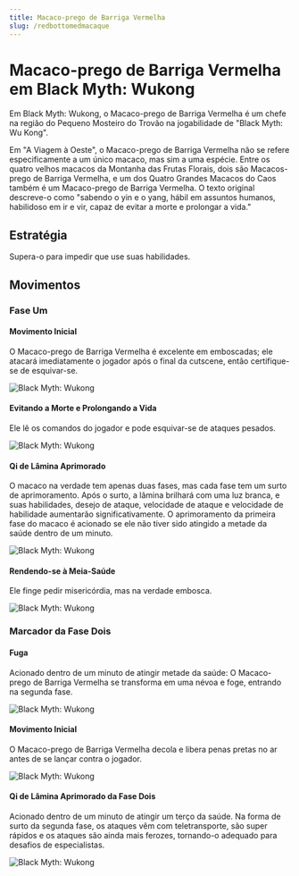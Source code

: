```yaml
---
title: Macaco-prego de Barriga Vermelha
slug: /redbottomedmacaque
---
```


# Macaco-prego de Barriga Vermelha em Black Myth: Wukong

Em Black Myth: Wukong, o Macaco-prego de Barriga Vermelha é um chefe na região do Pequeno Mosteiro do Trovão na jogabilidade de "Black Myth: Wu Kong".

Em "A Viagem à Oeste", o Macaco-prego de Barriga Vermelha não se refere especificamente a um único macaco, mas sim a uma espécie. Entre os quatro velhos macacos da Montanha das Frutas Florais, dois são Macacos-prego de Barriga Vermelha, e um dos Quatro Grandes Macacos do Caos também é um Macaco-prego de Barriga Vermelha. O texto original descreve-o como "sabendo o yin e o yang, hábil em assuntos humanos, habilidoso em ir e vir, capaz de evitar a morte e prolongar a vida."

## Estratégia

Supera-o para impedir que use suas habilidades.

## Movimentos

### Fase Um

#### Movimento Inicial

O Macaco-prego de Barriga Vermelha é excelente em emboscadas; ele atacará imediatamente o jogador após o final da cutscene, então certifique-se de esquivar-se.

<img src="/img/bosses/yjdqss.gif" alt="Black Myth: Wukong"/>

#### Evitando a Morte e Prolongando a Vida

Ele lê os comandos do jogador e pode esquivar-se de ataques pesados.

<img src="/img/bosses/yjdbsys.gif" alt="Black Myth: Wukong"/>

#### Qi de Lâmina Aprimorado

O macaco na verdade tem apenas duas fases, mas cada fase tem um surto de aprimoramento. Após o surto, a lâmina brilhará com uma luz branca, e suas habilidades, desejo de ataque, velocidade de ataque e velocidade de habilidade aumentarão significativamente. O aprimoramento da primeira fase do macaco é acionado se ele não tiver sido atingido a metade da saúde dentro de um minuto.

<img src="/img/bosses/yjdqhdq.gif" alt="Black Myth: Wukong"/>

#### Rendendo-se à Meia-Saúde

Ele finge pedir misericórdia, mas na verdade embosca.

<img src="/img/bosses/gdqr.gif" alt="Black Myth: Wukong"/>

### Marcador da Fase Dois

#### Fuga

Acionado dentro de um minuto de atingir metade da saúde: O Macaco-prego de Barriga Vermelha se transforma em uma névoa e foge, entrando na segunda fase.

<img src="/img/bosses/ejdtp.gif" alt="Black Myth: Wukong"/>

#### Movimento Inicial

O Macaco-prego de Barriga Vermelha decola e libera penas pretas no ar antes de se lançar contra o jogador.

<img src="/img/bosses/ejdqsf.gif" alt="Black Myth: Wukong"/>

#### Qi de Lâmina Aprimorado da Fase Dois

Acionado dentro de um minuto de atingir um terço da saúde. Na forma de surto da segunda fase, os ataques vêm com teletransporte, são super rápidos e os ataques são ainda mais ferozes, tornando-o adequado para desafios de especialistas.

<img src="/img/bosses/ejdqhdq.gif" alt="Black Myth: Wukong"/>